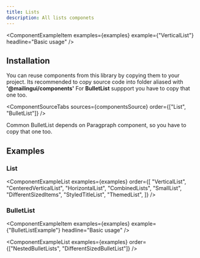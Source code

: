 ```yaml
---
title: Lists
description: All lists componets
---
```


<ComponentExampleItem
  examples={examples}
  example={"VerticalList"}
  headline="Basic usage"
/>

## Installation

You can reuse components from this library by copying them to your project.
Its recommended to copy source code into folder aliased with **'@mailingui/components'**
For **BulletList** suppport you have to copy that one too.

<ComponentSourceTabs
  sources={componentsSource}
  order={["List", "BulletList"]}
/>

Common BulletList depends on Paragpraph component, so you have to copy that one too.

<ComponentSourceTabs sources={dependenciesSource} />

## Examples

### List

<ComponentExampleList
  examples={examples}
  order={[
    "VerticalList",
    "CenteredVerticalList",
    "HorizontalList",
    "CombinedLists",
    "SmallList",
    "DifferentSizedItems",
    "StyledTitleList",
    "ThemedList",
  ]}
/>

### BulletList

<ComponentExampleItem
  examples={examples}
  example={"BulletListExample"}
  headline="Basic usage"
/>

<ComponentExampleList
  examples={examples}
  order={["NestedBulletLists", "DifferentSizedBulletList"]}
/>
